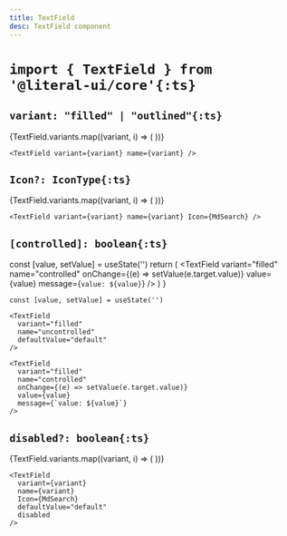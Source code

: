 ```yaml
---
title: TextField
desc: TextField component
---
```




# `import { TextField } from '@literal-ui/core'{:ts}`

## `variant: "filled" | "outlined"{:ts}`

<Demo>
  {TextField.variants.map((variant, i) => (
    <TextField key={i} variant={variant} name={variant} />
  ))}
</Demo>

```tsx
<TextField variant={variant} name={variant} />
```

## `Icon?: IconType{:ts}`

<Demo>
  {TextField.variants.map((variant, i) => (
    <TextField key={i} variant={variant} name={variant} Icon={MdSearch} />
  ))}
</Demo>

```tsx
<TextField variant={variant} name={variant} Icon={MdSearch} />
```

## `[controlled]: boolean{:ts}`

  const [value, setValue] = useState('')
  return (
    <TextField
      variant="filled"
      name="controlled"
      onChange={(e) => setValue(e.target.value)}
      value={value}
      message={`value: ${value}`}
    />
  )
}

<Demo>
  <TextField variant="filled" name="uncontrolled" defaultValue="default" />
  <Controlled />
</Demo>

```tsx
const [value, setValue] = useState('')

<TextField
  variant="filled"
  name="uncontrolled"
  defaultValue="default"
/>

<TextField
  variant="filled"
  name="controlled"
  onChange={(e) => setValue(e.target.value)}
  value={value}
  message={`value: ${value}`}
/>
```

## `disabled?: boolean{:ts}`

<Demo>
  {TextField.variants.map((variant, i) => (
    <TextField
      key={i}
      variant={variant}
      name={variant}
      Icon={MdSearch}
      defaultValue="default"
      disabled
    />
  ))}
</Demo>

```tsx
<TextField
  variant={variant}
  name={variant}
  Icon={MdSearch}
  defaultValue="default"
  disabled
/>
```
